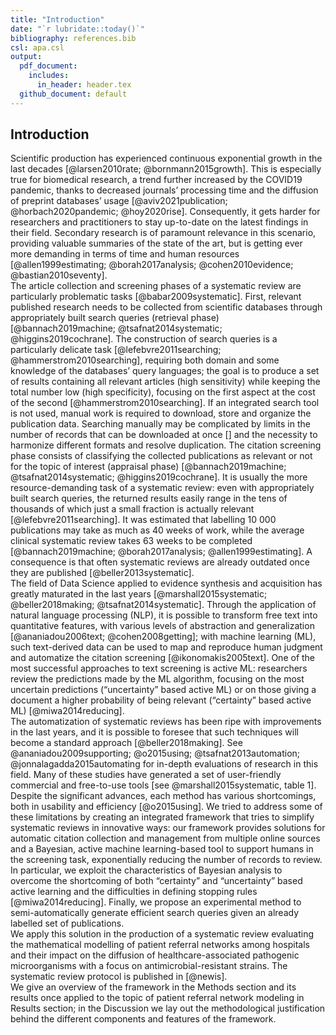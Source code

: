 ```yaml
---
title: "Introduction"
date: "`r lubridate::today()`"
bibliography: references.bib
csl: apa.csl
output:
  pdf_document:
    includes:
      in_header: header.tex
  github_document: default
---
```


## Introduction

Scientific production has experienced continuous exponential growth in the last decades [@larsen2010rate; @bornmann2015growth]. This is especially true for biomedical research, a trend further increased by the COVID19 pandemic, thanks to decreased journals' processing time and the diffusion of preprint databases' usage [@aviv2021publication; @horbach2020pandemic; @hoy2020rise]. Consequently, it gets harder for researchers and practitioners to stay up-to-date on the latest findings in their field. Secondary research is of paramount relevance in this scenario, providing valuable summaries of the state of the art, but is getting ever more demanding in terms of time and human resources [@allen1999estimating; @borah2017analysis; @cohen2010evidence; @bastian2010seventy].\
The article collection and screening phases of a systematic review are particularly problematic tasks [@babar2009systematic]. First, relevant published research needs to be collected from scientific databases through appropriately built search queries (retrieval phase) [@bannach2019machine; @tsafnat2014systematic; @higgins2019cochrane]. The construction of search queries is a particularly delicate task [@lefebvre2011searching; @hammerstrom2010searching], requiring both domain and some knowledge of the databases' query languages; the goal is to produce a set of results containing all relevant articles (high sensitivity) while keeping the total number low (high specificity), focusing on the first aspect at the cost of the second [@hammerstrom2010searching]. If an integrated search tool is not used, manual work is required to download, store and organize the publication data. Searching manually may be complicated by limits in the number of records that can be downloaded at once [] and the necessity to harmonize different formats and resolve duplication. The citation screening phase consists of classifying the collected publications as relevant or not for the topic of interest (appraisal phase) [@bannach2019machine; @tsafnat2014systematic; @higgins2019cochrane]. It is usually the more resource-demanding task of a systematic review: even with appropriately built search queries, the returned results easily range in the tens of thousands of which just a small fraction is actually relevant [@lefebvre2011searching]. It was estimated that labelling 10 000 publications may take as much as 40 weeks of work, while the average clinical systematic review takes 63 weeks to be completed [@bannach2019machine; @borah2017analysis; @allen1999estimating]. A consequence is that often systematic reviews are already outdated once they are published [@beller2013systematic].\
The field of Data Science applied to evidence synthesis and acquisition has greatly maturated in the last years [@marshall2015systematic; @beller2018making; @tsafnat2014systematic]. Through the application of natural language processing (NLP), it is possible to transform free text into quantitative features, with various levels of abstraction and generalization [@ananiadou2006text; @cohen2008getting]; with machine learning (ML), such text-derived data can be used to map and reproduce human judgment and automatize the citation screening [@ikonomakis2005text]. One of the most successful approaches to text screening is active ML: researchers review the predictions made by the ML algorithm, focusing on the most uncertain predictions ("uncertainty" based active ML)  or on those giving a document a higher probability of being relevant ("certainty" based active ML) [@miwa2014reducing].\
The automatization of systematic reviews has been ripe with improvements in the last years, and it is possible to foresee that such techniques will become a standard approach [@beller2018making]. See @ananiadou2009supporting; @o2015using; @tsafnat2013automation; @jonnalagadda2015automating for in-depth evaluations of research in this field. Many of these studies have generated a set of user-friendly commercial and free-to-use tools [see @marshall2015systematic, table 1].
Despite the significant advances, each method has various shortcomings, both in usability and efficiency [@o2015using].
We tried to address some of these limitations by creating an integrated framework that tries to simplify systematic reviews in innovative ways: our framework provides solutions for automatic citation collection and management from multiple online sources and a Bayesian, active machine learning-based tool to support humans in the screening task, exponentially reducing the number of records to review. In particular, we exploit the characteristics of Bayesian analysis to overcome the shortcoming of both "certainty" and "uncertainty" based active learning and the difficulties in defining stopping rules [@miwa2014reducing].
Finally, we propose an experimental method to semi-automatically generate efficient search queries given an already labelled set of publications.\
We apply this solution in the production of a systematic review evaluating the mathematical modelling of patient referral networks among hospitals and their impact on the diffusion of healthcare-associated pathogenic microorganisms with a focus on antimicrobial-resistant strains. The systematic review protocol is published in [@newis].\
We give an overview of the framework in the Methods section and its results once applied to the topic of patient referral network modeling in Results section; in the Discussion we lay out the methodological justification behind the different components and features of the framework.

